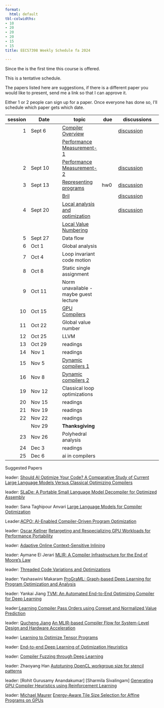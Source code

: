 ```yaml
---
format:
  html: default
tbl-colwidths:
- 10
- 20
- 20
- 20
- 15
- 15
title: EECS7398 Weekly Schedule fa 2024

---
```




Since the is the first time this course is offered.

This is a tentative schedule.

The papers listed here are suggestions, if there is a different paper you would like to present, send me a link so that I can approve it.  

Either 1 or 2 people can sign up for a paper.  Once everyone has done so, I'll schedule which paper gets which date.


| session | Date    | topic  | due | discussions|
|--:|---------|--------| ----| -----------|
1| Sept 6    | [Compiler Overview](lectures/010_compiler_overview.qmd)              | |  [discussion](https://github.com/normrubin/normrubin.github.io/discussions/70)
| | | [Performance Measurement-1](lectures/01a1_performance_measurement.qmd)  | | 
2|Sept 10   | [Performance Measurement-2](lectures/01a2_performance_measurement.qmd)  | | [discussion](https://github.com/normrubin/normrubin.github.io/discussions/71)
3|Sept 13    |[Representing programs](lectures/02a_representation.qmd)| hw0 | [discussion](https://github.com/normrubin/normrubin.github.io/discussions/72)
| | | [Bril](lectures/02b_bril.qmd)| |[discussion](https://github.com/normrubin/normrubin.github.io/discussions/73)
4| Sept 20   | [Local analysis and optimization](lectures/03_local.qmd)  | | [discussion](https://github.com/normrubin/normrubin.github.io/discussions/74)
|||[Local Value Numbering](lectures/03b_local_value_numbering.qmd)
5| Sept 27   | Data flow    | | 
6| Oct 1 |Global analysis |
7| Oct 4     | Loop invariant code motion  | |
8|Oct 8 |Static single assignment |
9|Oct 11  | Norm unavailable - maybe guest lecture 
10| Oct 15  | [GPU Compilers](lectures/14_gpu_compilers.qmd)  | | 
11| Oct 22   |Global value number |
12| Oct 25   |LLVM  | |
13| Oct 29   | readings  | |
14 | Nov 1| readings  |
15| Nov 5   |[Dynamic compilers 1 ](lectures/13_dynamic_compilers.qmd) |
16| Nov 8   | [Dynamic compilers 2 ](lectures/13_dynamic_compilers.qmd)  | | 
19| Nov 12 |Classical loop optimizations |
20| Nov 15    |  readings  | | 
21| Nov 19    | readings  | | | 
22| Nov 22    | readings   | | 
| |Nov 29 | **Thanksgiving**|
23|Nov 26    |  Polyhedral analysis | | 
24| Dec 3     |readings | 
25| Dec 6     | ai in compilers  | 


Suggested Papers 

leader: [Should AI Optimize Your Code? A Comparative Study of Current Large Language Models Versus Classical Optimizing Compilers](https://arxiv.org/html/2406.12146v1)

leader: [SLaDe: A Portable Small Language Model Decompiler for Optimized Assembly](https://arxiv.org/abs/2305.12520)


leader: Sana Taghipour Anvari [Large Language Models for Compiler Optimization](https://ar5iv.labs.arxiv.org/html/2309.07062)

Leader:[ACPO: AI-Enabled Compiler-Driven Program Optimization](https://ar5iv.labs.arxiv.org/html/2312.09982)

leader: [Oscar Kellner](https://github.com/Eightscer) [Retargeting and Respecializing GPU Workloads for Performance Portability](https://ieeexplore.ieee.org/document/10444828)


leader: [Adaptive Online Context-Sensitive Inlining](https://ieeexplore.ieee.org/stamp/stamp.jsp?tp=&arnumber=1191550)

leader: Aymane El Jerari [MLIR: A Compiler Infrastructure for the End of Moore’s Law](https://arxiv.org/abs/2002.11054)

leader: [Threaded Code Variations and Optimizations](https://citeseerx.ist.psu.edu/document?repid=rep1&type=pdf&doi=e1e1a8622dc562e7f42d98b59f67de6949e2539e)

leader: Yashaswini Makaram [ProGraML: Graph-based Deep Learning for Program Optimization and Analysis](https://arxiv.org/abs/2003.10536)

leader: Yankai Jiang [TVM: An Automated End-to-End Optimizing Compiler for Deep Learning](https://www.usenix.org/conference/osdi18/presentation/chen)


leader:[Learning Compiler Pass Orders using Coreset and Normalized Value Prediction](https://ar5iv.labs.arxiv.org/html/2301.05104v1)

leader: [Qucheng Jiang](https://github.com/jiangqucheng) [An MLIR-based Compiler Flow for System-Level Design and Hardware Acceleration](https://dl.acm.org/doi/abs/10.1145/3508352.3549424)

leader: [Learning to Optimize Tensor Programs](https://arxiv.org/abs/1805.08166)

leader: [End-to-end Deep Learning of Optimization Heuristics](https://chriscummins.cc/pub/2017-pact.pdf)

leader: [Compiler Fuzzing through Deep Learning](https://chriscummins.cc/pub/2018-issta.pdf)

leader: Zhaoyang Han [Autotuning OpenCL workgroup size for stencil patterns](https://arxiv.org/pdf/1511.02490)

leader: [Rohit Gurusamy Anandakumar] [Sharmila Sivalingam] [Generating GPU Compiler Heuristics using Reinforcement Learning](https://arxiv.org/abs/2111.12055)

leader: [Michael Maurer](https://github.com/maurermi/) [Energy-Aware Tile Size Selection for Affine Programs on GPUs](https://malithjayaweera.com/wp-content/uploads/2024/01/CGO24_eatss_PREPRINT.pdf)
